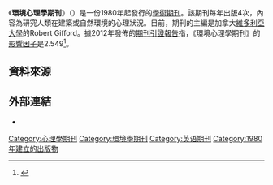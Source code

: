 {{Infobox journal
| title         =  環境心理學期刊<br/>Journal of Environmental Psychology
| cover         = 
| editor        = Robert Gifford
| discipline    = [[心理學|心理學]]、環境學
| peer-reviewed = 
| language     = [[英文|英文]]
| former_names  = 
| abbreviation  = 
| publisher     = [[Elsevier|Elsevier]]
| country       = [[美國|美國]]
| frequency     = 季刊
| history       = 1980年至今
| openaccess    = 
| license       = 
| impact        = 
| impact-year   = 
| website       = http://www.journals.elsevier.com/journal-of-environmental-psychology/
| link1         = 
| link1-name    = 
| link2         = 
| link2-name    = 
| JSTOR         = 
| OCLC          = 
| LCCN          = 
| CODEN         = 
| ISSN          = 0272-4944
| eISSN         = 
| boxwidth      = 
}}

《'''環境心理學期刊'''》（{{lang|en|Journal of Environmental Psychology}}）是一份1980年起發行的[[學術期刊|學術期刊]]。該期刊每年出版4次，內容為研究人類在建築或自然環境的心理狀況。目前，期刊的主編是加拿大[[維多利亞大學|維多利亞大學]]的Robert Gifford。據2012年發佈的[[期刊引證報告|期刊引證報告]]指，《環境心理學期刊》的[[影響因子|影響因子]]是2.549<ref>{{Cite web |url=http://www.journals.elsevier.com/journal-of-environmental-psychology/ |title=Journal of Environmental Psychology |access-date=2014-05-20 |archive-date=2020-11-01 |archive-url=https://web.archive.org/web/20201101113357/https://www.journals.elsevier.com/journal-of-environmental-psychology |dead-url=no }}</ref>。

== 資料來源 ==
{{reflist}}

== 外部連結 ==
* {{Official|1=http://www.journals.elsevier.com/journal-of-environmental-psychology/ }}


[[Category:心理學期刊|Category:心理學期刊]]
[[Category:環境學期刊|Category:環境學期刊]]
[[Category:英语期刊|Category:英语期刊]]
[[Category:1980年建立的出版物|Category:1980年建立的出版物]]